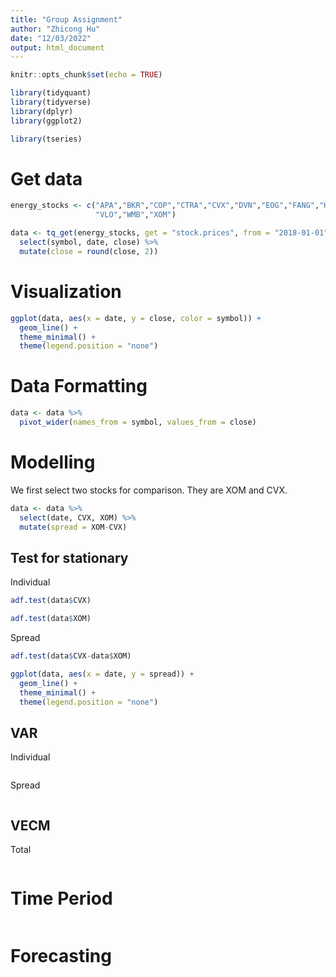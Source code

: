 ```yaml
---
title: "Group Assignment"
author: "Zhicong Hu"
date: "12/03/2022"
output: html_document
---
```


```r
knitr::opts_chunk$set(echo = TRUE)
```

```r
library(tidyquant)
library(tidyverse)
library(dplyr)
library(ggplot2)

library(tseries) 
```

# Get data

```r
energy_stocks <- c("APA","BKR","COP","CTRA","CVX","DVN","EOG","FANG","HAL","HES","KMI","MPC","MRO","OKE","OXY","PSX","PXD","SLB",
                   "VLO","WMB","XOM")

data <- tq_get(energy_stocks, get = "stock.prices", from = "2018-01-01", to = "2022-01-01") %>% 
  select(symbol, date, close) %>% 
  mutate(close = round(close, 2))
```

# Visualization

```r
ggplot(data, aes(x = date, y = close, color = symbol)) +
  geom_line() +
  theme_minimal() +
  theme(legend.position = "none")
```

# Data Formatting

```r
data <- data %>% 
  pivot_wider(names_from = symbol, values_from = close)
```

# Modelling

We first select two stocks for comparison. They are XOM and CVX.

```r
data <- data %>% 
  select(date, CVX, XOM) %>% 
  mutate(spread = XOM-CVX)
```

## Test for stationary

Individual

```r
adf.test(data$CVX)

adf.test(data$XOM)
```

Spread

```r
adf.test(data$CVX-data$XOM)

ggplot(data, aes(x = date, y = spread)) +
  geom_line() +
  theme_minimal() +
  theme(legend.position = "none")
```

## VAR

Individual

```r

```

Spread

```r

```

## VECM

Total

```r

```

# Time Period

```r

```

# Forecasting

```r

```

